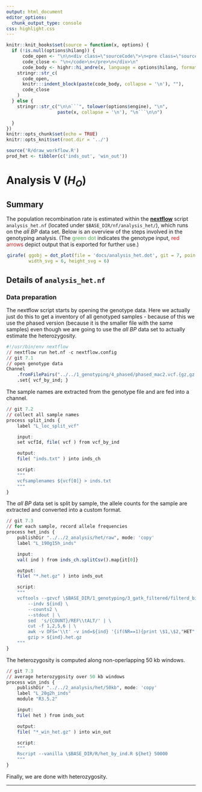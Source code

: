 ```yaml
---
output: html_document
editor_options:
  chunk_output_type: console
css: highlight.css
---
```


```r
knitr::knit_hooks$set(source = function(x, options) {
  if (!is.null(options$hilang)) {
      code_open <- "\n\n<div class=\"sourceCode\">\n<pre class=\"sourceCode\">\n<code class=\"sourceCode\">"
      code_close <- "\n</code>\n</pre>\n</div>\n"
      code_body <- highr::hi_andre(x, language = options$hilang, format = "html")
    stringr::str_c(
      code_open,
      knitr:::indent_block(paste(code_body, collapse = '\n'), ""),
      code_close
    )
  } else {
    stringr::str_c("\n\n```", tolower(options$engine), "\n",
                   paste(x, collapse = '\n'), "\n```\n\n")

  }
})
knitr::opts_chunk$set(echo = TRUE)
knitr::opts_knit$set(root.dir = '../')
```


```r
source('R/draw_workflow.R')
prod_het <- tibbler(c('inds_out', 'win_out'))
```

# Analysis V (<i>H<sub>O</sub></i>)

## Summary

The population recombination rate is estimated within the [**nextflow**](https://www.nextflow.io/) script `analysis_het.nf` (located under `$BASE_DIR/nf/analysis_het/`), which runs on the _all BP_ data set.
Below is an overview of the steps involved in the genotyping analysis.
(The <span style="color:#4DAF4A">green dot</span> indicates the genotype input, <span style="color:#E41A1C">red arrows</span> depict output that is exported for further use.)

<div style="max-width:500px; margin:auto;">
```r
girafe( ggobj = dot_plot(file = 'docs/analysis_het.dot', git = 7, point_types = prod_het),
        width_svg = 6, height_svg = 6)
```
</div>

## Details of `analysis_het.nf`

### Data preparation

The nextflow script starts by opening the genotype data.
Here we actually just do this to get a inventory of all genotyped samples - because of this we use the phased version (because it is the smaller file with the same samples) even though we are going to use the _all BP_ data set to actually estimate the heterozygosity.

<div class="kclass">
```r
#!/usr/bin/env nextflow
// nextflow run het.nf -c nextflow.config
// git 7.1
// open genotype data
Channel
	.fromFilePairs("../../1_genotyping/4_phased/phased_mac2.vcf.{gz,gz.tbi}")
	.set{ vcf_by_ind; }
```

The sample names are extracted from the genotype file and are fed into a channel.

```r
// git 7.2
// collect all sample names
process split_inds {
	label "L_loc_split_vcf"

	input:
	set vcfId, file( vcf ) from vcf_by_ind

	output:
	file( "inds.txt" ) into inds_ch

	script:
	"""
	vcfsamplenames ${vcf[0]} > inds.txt
	"""
}
```

The _all BP_ data set is split by sample, the allele counts for the sample are extracted and converted into a custom format.

```r
// git 7.3
// for each sample, record allele frequencies
process het_inds {
	publishDir "../../2_analysis/het/raw", mode: 'copy'
	label "L_190g15h_inds"

	input:
	val( ind ) from inds_ch.splitCsv().map{it[0]}

	output:
	file( "*.het.gz" ) into inds_out

	script:
	"""
	vcftools --gzvcf \$BASE_DIR/1_genotyping/3_gatk_filtered/filterd_bi-allelic.allBP.vcf.gz \
		--indv ${ind} \
		--counts2 \
		--stdout | \
		sed  's/{COUNT}/REF\\tALT/' | \
		cut -f 1,2,5,6 | \
		awk -v OFS='\\t' -v ind=${ind} '{if(NR==1){print \$1,\$2,"HET","IND"}else{x = \$3%2; ; print \$1,\$2,x/2,ind}}' | \
		gzip > ${ind}.het.gz
	"""
}
```

The heterozygosity is computed along non-operlapping 50 kb windows.

```r
// git 7.3
// average heterozygosity over 50 kb windows
process win_inds {
	publishDir "../../2_analysis/het/50kb", mode: 'copy'
	label "L_20g2h_inds"
	module "R3.5.2"

	input:
	file( het ) from inds_out

	output:
	file( "*_win_het.gz" ) into win_out

	script:
	"""
	Rscript --vanilla \$BASE_DIR/R/het_by_ind.R ${het} 50000
	"""
}

```
</div>

Finally, we are done with heterozygosity.

---
